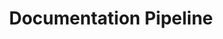 ---
title: Documentation Pipeline
sidebarTitle: Doc Pipeline
description: understand how the Documentation Pipeline works
icon: pipe-valve
---